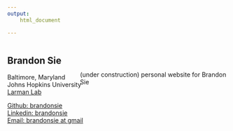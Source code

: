 ```yaml
---
output:
    html_document

---
```





<!-- 
HTML columns: https://stackoverflow.com/questions/31753897/2-column-section-in-r-markdown 


keep left column visible? https://stackoverflow.com/questions/1312236/how-do-i-create-an-html-table-with-fixed-frozen-left-column-and-scrollable-body 

directory: move non-index pages to subdirectory?

global cds stylesheet?

-->

<style>
.column-left{
  float: left;
  width: 33%;
  text-align: left;
  position: absolute;
}
.column-right{
  float: right;
  width: 67%;
  text-align: left;
}
</style>


<div class="column-left">

# Brandon Sie

<i class="fa fa-fw fa-map-marker" aria-hidden="true"></i> Baltimore, Maryland  
<i class="fa fa-fw fa-briefcase" aria-hidden="true"></i> Johns Hopkins University  
[<i class="fa fa-fw fa-flask" aria-hidden="true"></i> Larman Lab](http://labs.pathology.jhu.edu/larman/)  

[<i class="fa fa-fw fa-github" aria-hidden="true"></i> Github: brandonsie](https://github.com/brandonsie)  
[<i class="fa fa-fw fa-linkedin" aria-hidden="true"></i> Linkedin: brandonsie](https://www.linkedin.com/in/brandonsie)  
[<i class="fa fa-fw fa-envelope" aria-hidden="true"></i> Email: brandonsie at gmail](mailto:brandonsie@gmail.com)  


</div>

<div class="column-right">

<br><br><br>
(under construction) personal website for Brandon Sie

</div>
